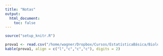 ```yaml
---
title: "Notas"
output:
  html_document:
    toc: false
---
```


```r
source("setup_knitr.R")
```
```r
prova1 <- read.csv("/home/wagner/Dropbox/Cursos/EstatísticaBásica/BiologiaNOTURNO/Prova1NOTA.csv", header = TRUE)
kable(prova1, align = c("l","c","c","c"), digits = 2)
```
